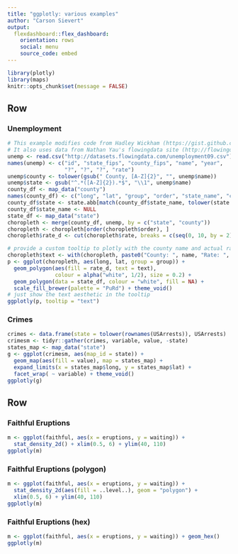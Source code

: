 ```yaml
---
title: "ggplotly: various examples"
author: "Carson Sievert"
output: 
  flexdashboard::flex_dashboard:
    orientation: rows
    social: menu
    source_code: embed
---
```


```r
library(plotly)
library(maps)
knitr::opts_chunk$set(message = FALSE)
```

Row {data-height=600}
------------------------------------------------------------------------------

### Unemployment

```r
# This example modifies code from Hadley Wickham (https://gist.github.com/hadley/233134)
# It also uses data from Nathan Yau's flowingdata site (http://flowingdata.com/)
unemp <- read.csv("http://datasets.flowingdata.com/unemployment09.csv")
names(unemp) <- c("id", "state_fips", "county_fips", "name", "year", 
                  "?", "?", "?", "rate")
unemp$county <- tolower(gsub(" County, [A-Z]{2}", "", unemp$name))
unemp$state <- gsub("^.*([A-Z]{2}).*$", "\\1", unemp$name)
county_df <- map_data("county")
names(county_df) <- c("long", "lat", "group", "order", "state_name", "county")
county_df$state <- state.abb[match(county_df$state_name, tolower(state.name))]
county_df$state_name <- NULL
state_df <- map_data("state")
choropleth <- merge(county_df, unemp, by = c("state", "county"))
choropleth <- choropleth[order(choropleth$order), ]
choropleth$rate_d <- cut(choropleth$rate, breaks = c(seq(0, 10, by = 2), 35))

# provide a custom tooltip to plotly with the county name and actual rate
choropleth$text <- with(choropleth, paste0("County: ", name, "Rate: ", rate))
p <- ggplot(choropleth, aes(long, lat, group = group)) +
  geom_polygon(aes(fill = rate_d, text = text), 
               colour = alpha("white", 1/2), size = 0.2) + 
  geom_polygon(data = state_df, colour = "white", fill = NA) +
  scale_fill_brewer(palette = "PuRd") + theme_void()
# just show the text aesthetic in the tooltip
ggplotly(p, tooltip = "text")
```

### Crimes

```r
crimes <- data.frame(state = tolower(rownames(USArrests)), USArrests)
crimesm <- tidyr::gather(crimes, variable, value, -state)
states_map <- map_data("state")
g <- ggplot(crimesm, aes(map_id = state)) +
  geom_map(aes(fill = value), map = states_map) +
  expand_limits(x = states_map$long, y = states_map$lat) +
  facet_wrap( ~ variable) + theme_void()
ggplotly(g)
```

Row {data-height=400}
------------------------------------------------------------------------------

### Faithful Eruptions

```r
m <- ggplot(faithful, aes(x = eruptions, y = waiting)) +
  stat_density_2d() + xlim(0.5, 6) + ylim(40, 110)
ggplotly(m)
```

### Faithful Eruptions (polygon)

```r
m <- ggplot(faithful, aes(x = eruptions, y = waiting)) +
  stat_density_2d(aes(fill = ..level..), geom = "polygon") + 
  xlim(0.5, 6) + ylim(40, 110)
ggplotly(m)
```

### Faithful Eruptions (hex)

```r
m <- ggplot(faithful, aes(x = eruptions, y = waiting)) + geom_hex() 
ggplotly(m)
```